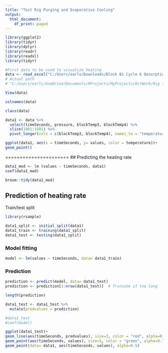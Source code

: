 ```yaml
---
title: "Test Rig Purging and Evaporative Cooling"
output:
  html_document:
    df_print: paged
---
```


```r
library(ggplot2)
library(tidyr)
library(dplyr)
library(readr)
library(readxl)
library(tidyr)
```

```r
#First data to be used to visualize heating
data <- read_excel("C:/Users/earls/Downloads/Block B1 Cycle 6 Desorption.xlsx", sheet=1)
# Actual path
# "C:/Users/earls/OneDrive/Documents/RProjects/MyProjects/OctWork/Rig tests/Data/Block B1 Cycle 6 Desorption.xlsx"
```

```r
View(data)
```

```r
colnames(data)
```

```r
class(data)
```
```r
data1 <- data %>%
  select(timeSeconds, pressure, blockTemp3, blockTemp4) %>%
  slice(1001:1501) %>%
  pivot_longer(cols = c(blockTemp3, blockTemp4), names_to = "temperature", values_to = "values")
```

```r
ggplot(data1, aes(x = timeSeconds, y= values, color = temperature))+
geom_point()
```

======================
## Predicting the heating rate
```r
data1_mod <- lm (values ~ timeSeconds, data1)
coef(data1_mod)

broom::tidy(data1_mod)
```

## Prediction of heating rate
Train/test split
```r
library(rsample)
```

```r
data1_split <- initial_split(data1)
data1_train <- training(data1_split)
data1_test <- testing(data1_split)
```

### Model fitting
```r
model <- lm(values ~ timeSeconds, data= data1_train)
```

### Prediction
```r
prediction <- predict(model, data= data1_test)
prediction <- prediction[1:nrow(data1_test)]  # Truncate if too long

length(prediction)

data1_test <- data1_test %>%
  mutate(predvalues = prediction)

#data1_test
#coef(model)

ggplot(data1_test)+
geom_line(aes(timeSeconds, predvalues), size=3, color = "red", alpha=0.5)+
geom_point(aes(timeSeconds, values), size=5, color = "green", alpha=0.75)+
geom_point(data= data1, aes(timeSeconds, values), alpha=0.5)
```